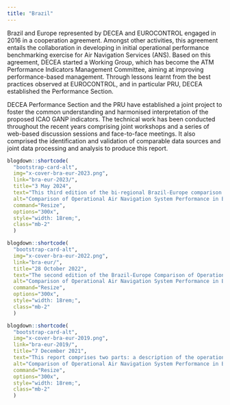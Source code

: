 ```yaml
---
title: "Brazil"
---
```


Brazil and Europe represented by DECEA and EUROCONTROL engaged in 2016 in a cooperation agreement. Amongst other activities, this agreement entails the collaboration in developing in initial operational performance benchmarking exercise for Air Navigation Services (ANS).
Based on this agreement, DECEA started a Working Group, which has become the ATM Performance Indicators Management Committee, aiming at improving performance-based management. Through lessons learnt from the best practices observed at EUROCONTROL, and in particular PRU, DECEA established the Performance Section.

DECEA Performance Section and the PRU have established a joint project to foster the common understanding and harmonised interpretation of the proposed ICAO GANP indicators. The technical work has been conducted throughout the recent years comprising joint workshops and a series of web-based discussion sessions and face-to-face meetings. 
It also comprised the identification and validation of comparable data sources and joint data processing and analysis to produce this report.

<div class="col-sm-12">
<div class="container">
<div class="row">
<div class="card-deck">

```r
blogdown::shortcode(
  "bootstrap-card-alt",
  img="x-cover-bra-eur-2023.png",
  link="bra-eur-2023/",
  title="3 May 2024",
  text="This third edition of the bi-regional Brazil-Europe comparison report of Air Navigation System Performance continues to add transparent and robust data to support an informed discussion about operational performance in both regions.", 
  alt="Comparison of Operational Air Navigation System Performance in Brazil and Europe 2019-2023", 
  command="Resize", 
  options="300x", 
  style="width: 18rem;", 
  class="mb-2"
  )

blogdown::shortcode(
  "bootstrap-card-alt",
  img="x-cover-bra-eur-2022.png",
  link="bra-eur/",
  title="28 October 2022",
  text="The second edition of the Brazil-Europe Comparison of Operational ANS performance covers the years 2019-2021. For the first time, it includes an estimate of additional fuel burn in the taxi phase.   ", 
  alt="Comparison of Operational Air Navigation System Performance in Brazil and Europe 2019-2022", 
  command="Resize", 
  options="300x", 
  style="width: 18rem;", 
  class="mb-2"
  )

blogdown::shortcode(
  "bootstrap-card-alt",
  img="x-cover-bra-eur-2019.png",
  link="bra-eur-2019/",
  title="7 December 2021",
  text="This report comprises two parts: a description of the operational performance in Brazil and Europe for the years 2016-2019; and a description of the regional system characteristics in terms of traffic/demand evolution during the COVID-19 pandemic crisis.", 
  alt="Comparison of Operational Air Navigation System Performance in Brazil and Europe 2016-2019", 
  command="Resize", 
  options="300x", 
  style="width: 18rem;", 
  class="mb-2"
  )

```

</div>
</div>
</div>